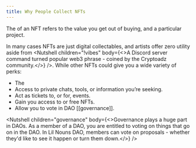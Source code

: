```yaml
---
title: Why People Collect NFTs
---
```


The <Nutshell children="utility" glossaryEntry="content/glossary/utility.mdx" /> of an NFT refers to the value you get out of buying, and <Nutshell children="holding" glossaryEntry="content/glossary/holder.mdx" /> a particular project.

In many cases NFTs are just digital collectables, and artists offer zero utility aside from <Nutshell children="!vibes" body={<>A Discord server command turned popular web3 phrase - coined by the Cryptoadz community.</>} />. While other NFTs could give you a wide variety of perks:

* The <Nutshell children="NFT community" glossaryEntry="content/glossary/web3_community.mdx" />
* Access to private chats, tools, or information you’re seeking.
* Act as tickets to, or for, events.
* Gain you access to <Nutshell children="whitelists" glossaryEntry="content/glossary/allowlist.mdx" /> or free NFTs.
* Allow you to vote  in DAO \[\[governance]].

<Nutshell children="governance" body={<>Governance plays a huge part in DAOs.      As a member of a DAO, you are entitled to voting on things that go on in the DAO.      In Lil Nouns DAO, members can vote on proposals - whether they'd like to see it happen or turn them down.</>} />
